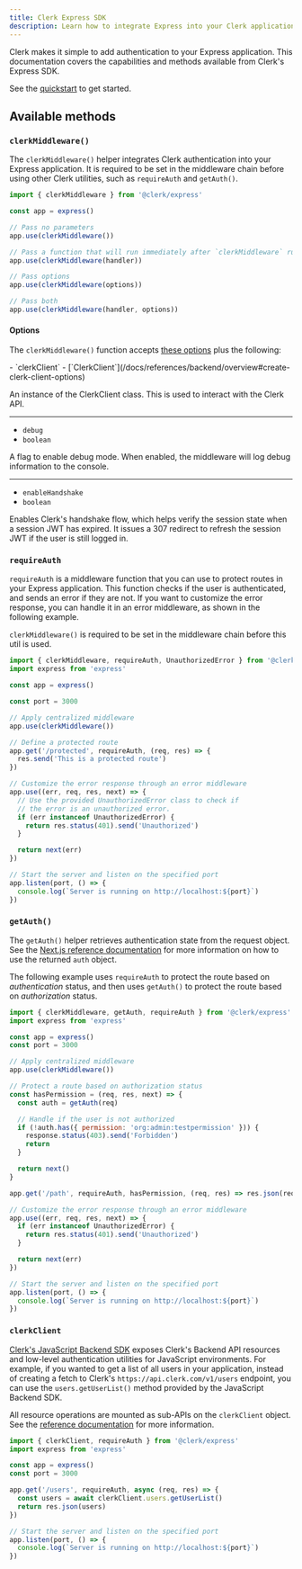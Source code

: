 ```yaml
---
title: Clerk Express SDK
description: Learn how to integrate Express into your Clerk application.
---
```


Clerk makes it simple to add authentication to your Express application. This documentation covers the capabilities and methods available from Clerk's Express SDK.

See the [quickstart](/docs/quickstarts/express) to get started.

## Available methods

### `clerkMiddleware()`

The `clerkMiddleware()` helper integrates Clerk authentication into your Express application. It is required to be set in the middleware chain before using other Clerk utilities, such as `requireAuth` and `getAuth()`.

```js
import { clerkMiddleware } from '@clerk/express'

const app = express()

// Pass no parameters
app.use(clerkMiddleware())

// Pass a function that will run immediately after `clerkMiddleware` runs
app.use(clerkMiddleware(handler))

// Pass options
app.use(clerkMiddleware(options))

// Pass both
app.use(clerkMiddleware(handler, options))
```

#### Options

The `clerkMiddleware()` function accepts [these options](https://clerk.com/docs/references/nextjs/clerk-middleware#clerk-middleware-options) plus the following:

<Properties>
  - `clerkClient`
  - [`ClerkClient`](/docs/references/backend/overview#create-clerk-client-options)

  An instance of the ClerkClient class. This is used to interact with the Clerk API.

  ---

  - `debug`
  - `boolean`

  A flag to enable debug mode. When enabled, the middleware will log debug information to the console.

  ---

  - `enableHandshake`
  - `boolean`

  Enables Clerk's handshake flow, which helps verify the session state when a session JWT has expired. It issues a 307 redirect to refresh the session JWT if the user is still logged in.
</Properties>

### `requireAuth`

`requireAuth` is a middleware function that you can use to protect routes in your Express application. This function checks if the user is authenticated, and sends an error if they are not. If you want to customize the error response, you can handle it in an error middleware, as shown in the following example.

`clerkMiddleware()` is required to be set in the middleware chain before this util is used.

```js
import { clerkMiddleware, requireAuth, UnauthorizedError } from '@clerk/express'
import express from 'express'

const app = express()

const port = 3000

// Apply centralized middleware
app.use(clerkMiddleware())

// Define a protected route
app.get('/protected', requireAuth, (req, res) => {
  res.send('This is a protected route')
})

// Customize the error response through an error middleware
app.use((err, req, res, next) => {
  // Use the provided UnauthorizedError class to check if
  // the error is an unauthorized error.
  if (err instanceof UnauthorizedError) {
    return res.status(401).send('Unauthorized')
  }

  return next(err)
})

// Start the server and listen on the specified port
app.listen(port, () => {
  console.log(`Server is running on http://localhost:${port}`)
})
```

### `getAuth()`

The `getAuth()` helper retrieves authentication state from the request object. See the [Next.js reference documentation](https://clerk.com/docs/references/nextjs/get-auth) for more information on how to use the returned `auth` object.

The following example uses `requireAuth` to protect the route based on _authentication_ status, and then uses `getAuth()` to protect the route based on _authorization_ status.

```js
import { clerkMiddleware, getAuth, requireAuth } from '@clerk/express'
import express from 'express'

const app = express()
const port = 3000

// Apply centralized middleware
app.use(clerkMiddleware())

// Protect a route based on authorization status
const hasPermission = (req, res, next) => {
  const auth = getAuth(req)

  // Handle if the user is not authorized
  if (!auth.has({ permission: 'org:admin:testpermission' })) {
    response.status(403).send('Forbidden')
    return
  }

  return next()
}

app.get('/path', requireAuth, hasPermission, (req, res) => res.json(req.auth))

// Customize the error response through an error middleware
app.use((err, req, res, next) => {
  if (err instanceof UnauthorizedError) {
    return res.status(401).send('Unauthorized')
  }

  return next(err)
})

// Start the server and listen on the specified port
app.listen(port, () => {
  console.log(`Server is running on http://localhost:${port}`)
})
```

### `clerkClient`

[Clerk's JavaScript Backend SDK](/docs/references/backend/overview) exposes Clerk's Backend API resources and low-level authentication utilities for JavaScript environments. For example, if you wanted to get a list of all users in your application, instead of creating a fetch to Clerk's `https://api.clerk.com/v1/users` endpoint, you can use the `users.getUserList()` method provided by the JavaScript Backend SDK.

All resource operations are mounted as sub-APIs on the `clerkClient` object. See the [reference documentation](/docs/references/backend/overview#usage) for more information.

```js
import { clerkClient, requireAuth } from '@clerk/express'
import express from 'express'

const app = express()
const port = 3000

app.get('/users', requireAuth, async (req, res) => {
  const users = await clerkClient.users.getUserList()
  return res.json(users)
})

// Start the server and listen on the specified port
app.listen(port, () => {
  console.log(`Server is running on http://localhost:${port}`)
})
```
